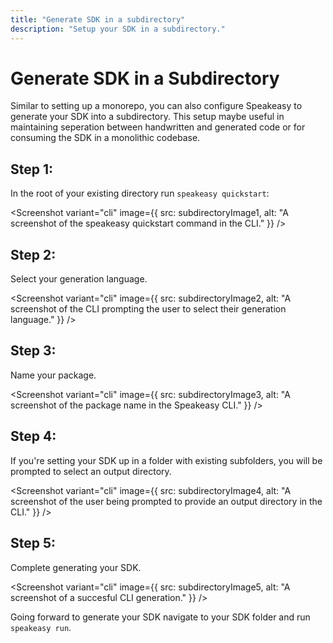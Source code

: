 ```yaml
---
title: "Generate SDK in a subdirectory"
description: "Setup your SDK in a subdirectory."
---
```



# Generate SDK in a Subdirectory

Similar to setting up a monorepo, you can also configure Speakeasy to generate your SDK into a subdirectory. This setup maybe useful in maintaining seperation between handwritten and generated code or for consuming the SDK in a monolithic codebase.

## Step 1: 

In the root of your existing directory run `speakeasy quickstart`: 

<Screenshot 
  variant="cli"
  image={{
    src: subdirectoryImage1,
    alt: "A screenshot of the speakeasy quickstart command in the CLI."
  }}
/>

## Step 2: 

Select your generation language.

<Screenshot 
  variant="cli"
  image={{
    src: subdirectoryImage2,
    alt: "A screenshot of the CLI prompting the user to select their generation language."
  }}
/>

## Step 3: 

Name your package.

<Screenshot 
  variant="cli"
  image={{
    src: subdirectoryImage3,
    alt: "A screenshot of the package name in the Speakeasy CLI."
  }}
/>

## Step 4: 

If you're setting your SDK up in a folder with existing subfolders, you will be prompted to select an output directory. 

<Screenshot 
  variant="cli"
  image={{
    src: subdirectoryImage4,
    alt: "A screenshot of the user being prompted to provide an output directory in the CLI."
  }}
/>

## Step 5: 

Complete generating your SDK.

<Screenshot 
  variant="cli"
  image={{
    src: subdirectoryImage5,
    alt: "A screenshot of a succesful CLI generation."
  }}
/>

Going forward to generate your SDK navigate to your SDK folder and run `speakeasy run`.